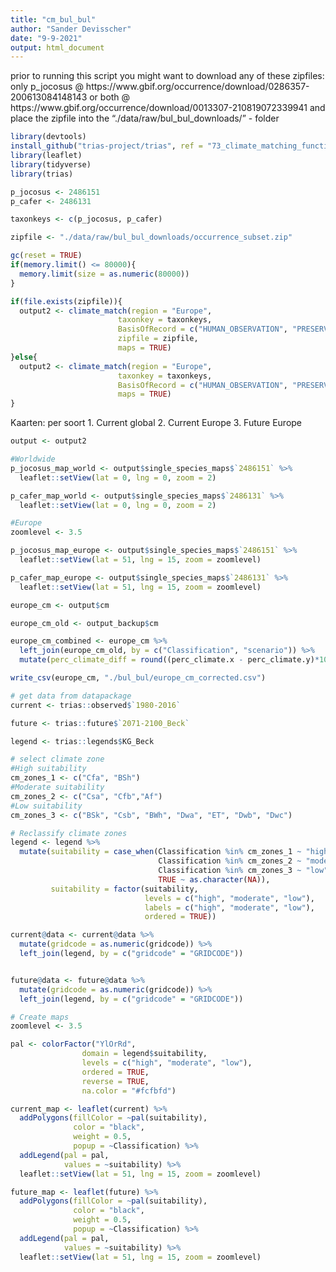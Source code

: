 ```yaml
---
title: "cm_bul_bul"
author: "Sander Devisscher"
date: "9-9-2021"
output: html_document
---
```


prior to running this script you might want to download any of these zipfiles:
only p_jocosus @ https://www.gbif.org/occurrence/download/0286357-200613084148143 or
both @ https://www.gbif.org/occurrence/download/0013307-210819072339941 
and place the zipfile into the "./data/raw/bul_bul_downloads/" - folder

```r
library(devtools)
install_github("trias-project/trias", ref = "73_climate_matching_function", force = TRUE)
library(leaflet)
library(tidyverse)
library(trias)
```

```r
p_jocosus <- 2486151
p_cafer <- 2486131

taxonkeys <- c(p_jocosus, p_cafer)
```

```r
zipfile <- "./data/raw/bul_bul_downloads/occurrence_subset.zip"

gc(reset = TRUE)
if(memory.limit() <= 80000){
  memory.limit(size = as.numeric(80000))
}

if(file.exists(zipfile)){
  output2 <- climate_match(region = "Europe",
                        taxonkey = taxonkeys,
                        BasisOfRecord = c("HUMAN_OBSERVATION", "PRESERVED_SPECIMEN", "UNKNOWN"),
                        zipfile = zipfile,
                        maps = TRUE)
}else{
  output2 <- climate_match(region = "Europe",
                        taxonkey = taxonkeys,
                        BasisOfRecord = c("HUMAN_OBSERVATION", "PRESERVED_SPECIMEN", "UNKNOWN"),
                        maps = TRUE)
}
```

Kaarten: 
per soort
1. Current global
2. Current Europe
3. Future Europe

```r
output <- output2

#Worldwide
p_jocosus_map_world <- output$single_species_maps$`2486151` %>% 
  leaflet::setView(lat = 0, lng = 0, zoom = 2)

p_cafer_map_world <- output$single_species_maps$`2486131` %>% 
  leaflet::setView(lat = 0, lng = 0, zoom = 2)

#Europe
zoomlevel <- 3.5

p_jocosus_map_europe <- output$single_species_maps$`2486151` %>% 
  leaflet::setView(lat = 51, lng = 15, zoom = zoomlevel)

p_cafer_map_europe <- output$single_species_maps$`2486131` %>% 
  leaflet::setView(lat = 51, lng = 15, zoom = zoomlevel)
```

```r
europe_cm <- output$cm

europe_cm_old <- output_backup$cm 

europe_cm_combined <- europe_cm %>% 
  left_join(europe_cm_old, by = c("Classification", "scenario")) %>% 
  mutate(perc_climate_diff = round((perc_climate.x - perc_climate.y)*100,2))

write_csv(europe_cm, "./bul_bul/europe_cm_corrected.csv")
```


```r
# get data from datapackage
current <- trias::observed$`1980-2016`

future <- trias::future$`2071-2100_Beck`

legend <- trias::legends$KG_Beck

# select climate zone
#High suitability
cm_zones_1 <- c("Cfa", "BSh")
#Moderate suitability
cm_zones_2 <- c("Csa", "Cfb","Af")
#Low suitability
cm_zones_3 <- c("BSk", "Csb", "BWh", "Dwa", "ET", "Dwb", "Dwc")

# Reclassify climate zones
legend <- legend %>% 
  mutate(suitability = case_when(Classification %in% cm_zones_1 ~ "high",
                                 Classification %in% cm_zones_2 ~ "moderate",
                                 Classification %in% cm_zones_3 ~ "low",
                                 TRUE ~ as.character(NA)),
         suitability = factor(suitability, 
                              levels = c("high", "moderate", "low"),
                              labels = c("high", "moderate", "low"),
                              ordered = TRUE))

current@data <- current@data %>% 
  mutate(gridcode = as.numeric(gridcode)) %>% 
  left_join(legend, by = c("gridcode" = "GRIDCODE"))


future@data <- future@data %>% 
  mutate(gridcode = as.numeric(gridcode)) %>% 
  left_join(legend, by = c("gridcode" = "GRIDCODE"))

# Create maps
zoomlevel <- 3.5

pal <- colorFactor("YlOrRd", 
                domain = legend$suitability,
                levels = c("high", "moderate", "low"),
                ordered = TRUE,
                reverse = TRUE,
                na.color = "#fcfbfd")

current_map <- leaflet(current) %>%
  addPolygons(fillColor = ~pal(suitability),
              color = "black",
              weight = 0.5,
              popup = ~Classification) %>% 
  addLegend(pal = pal,
            values = ~suitability) %>% 
  leaflet::setView(lat = 51, lng = 15, zoom = zoomlevel)

future_map <- leaflet(future) %>%
  addPolygons(fillColor = ~pal(suitability),
              color = "black",
              weight = 0.5,
              popup = ~Classification) %>% 
  addLegend(pal = pal,
            values = ~suitability) %>% 
  leaflet::setView(lat = 51, lng = 15, zoom = zoomlevel)
```
